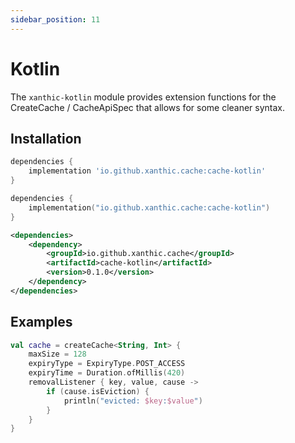 ```yaml
---
sidebar_position: 11
---
```



# Kotlin

The `xanthic-kotlin` module provides extension functions for the CreateCache / CacheApiSpec that allows for some cleaner syntax.

## Installation

<Tabs groupId="dependency">
<TabItem value="gradle-groovy" label="Gradle - Groovy">

```groovy
dependencies {
    implementation 'io.github.xanthic.cache:cache-kotlin'
}
```

</TabItem>
<TabItem value="gradle-kotlin" label="Gradle - Kotlin DSL">

```kotlin
dependencies {
    implementation("io.github.xanthic.cache:cache-kotlin")
}
```

</TabItem>
<TabItem value="maven" label="Maven">

```xml
<dependencies>
    <dependency>
        <groupId>io.github.xanthic.cache</groupId>
        <artifactId>cache-kotlin</artifactId>
        <version>0.1.0</version>
    </dependency>
</dependencies>
```

</TabItem>
</Tabs>

## Examples

```kotlin
val cache = createCache<String, Int> {
    maxSize = 128
    expiryType = ExpiryType.POST_ACCESS
    expiryTime = Duration.ofMillis(420)
    removalListener { key, value, cause ->
        if (cause.isEviction) {
            println("evicted: $key:$value")
        }
    }
}
```
